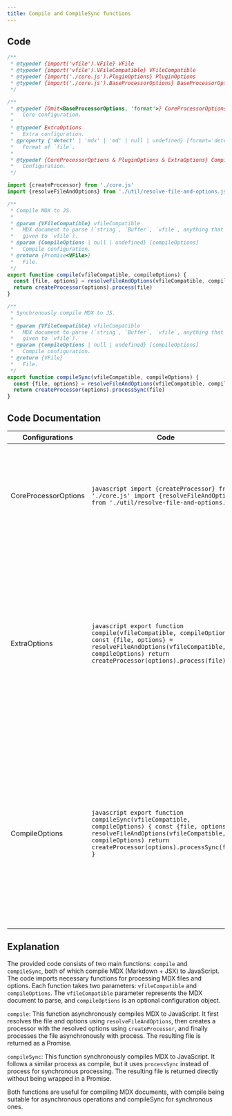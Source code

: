 ```yaml
---
title: Compile and CompileSync functions
---
```


## Code

 
```js
/**
 * @typedef {import('vfile').VFile} VFile
 * @typedef {import('vfile').VFileCompatible} VFileCompatible
 * @typedef {import('./core.js').PluginOptions} PluginOptions
 * @typedef {import('./core.js').BaseProcessorOptions} BaseProcessorOptions
 */

/**
 * @typedef {Omit<BaseProcessorOptions, 'format'>} CoreProcessorOptions
 *   Core configuration.
 *
 * @typedef ExtraOptions
 *   Extra configuration.
 * @property {'detect' | 'mdx' | 'md' | null | undefined} [format='detect']
 *   Format of `file`.
 *
 * @typedef {CoreProcessorOptions & PluginOptions & ExtraOptions} CompileOptions
 *   Configuration.
 */

import {createProcessor} from './core.js'
import {resolveFileAndOptions} from './util/resolve-file-and-options.js'

/**
 * Compile MDX to JS.
 *
 * @param {VFileCompatible} vfileCompatible
 *   MDX document to parse (`string`, `Buffer`, `vfile`, anything that can be
 *   given to `vfile`).
 * @param {CompileOptions | null | undefined} [compileOptions]
 *   Compile configuration.
 * @return {Promise<VFile>}
 *   File.
 */
export function compile(vfileCompatible, compileOptions) {
  const {file, options} = resolveFileAndOptions(vfileCompatible, compileOptions)
  return createProcessor(options).process(file)
}

/**
 * Synchronously compile MDX to JS.
 *
 * @param {VFileCompatible} vfileCompatible
 *   MDX document to parse (`string`, `Buffer`, `vfile`, anything that can be
 *   given to `vfile`).
 * @param {CompileOptions | null | undefined} [compileOptions]
 *   Compile configuration.
 * @return {VFile}
 *   File.
 */
export function compileSync(vfileCompatible, compileOptions) {
  const {file, options} = resolveFileAndOptions(vfileCompatible, compileOptions)
  return createProcessor(options).processSync(file)
}
```

## Code Documentation

| Configurations           | Code                                                                                    | Documentation                                                                                                                                                                                                                                                              |
|--------------------------|-----------------------------------------------------------------------------------------|----------------------------------------------------------------------------------------------------------------------------------------------------------------------------------------------------------------------------------------------------------------------------|
| CoreProcessorOptions     | ```javascript import {createProcessor} from './core.js' import {resolveFileAndOptions} from './util/resolve-file-and-options.js'```          | The code imports two functions, `createProcessor` from `'./core.js'` and `resolveFileAndOptions` from `'./util/resolve-file-and-options.js'`. These functions will be used to create the processor and resolve file and options, respectively.                  |
| ExtraOptions             | ```javascript export function compile(vfileCompatible, compileOptions) { const {file, options} = resolveFileAndOptions(vfileCompatible, compileOptions) return createProcessor(options).process(file) }```    | This function `compile` asynchronously compiles MDX (Markdown + JSX) to JavaScript. It takes two arguments: `vfileCompatible` (MDX document to parse, such as string, Buffer, vfile, etc.) and `compileOptions` (optional configuration). The function resolves file and options using `resolveFileAndOptions`, creates a processor using `createProcessor`, and processes the file asynchronously. The resulting file is returned as a Promise. |
| CompileOptions           | ```javascript export function compileSync(vfileCompatible, compileOptions) { const {file, options} = resolveFileAndOptions(vfileCompatible, compileOptions) return createProcessor(options).processSync(file) }``` | This function `compileSync` synchronously compiles MDX to JavaScript. It takes two arguments: `vfileCompatible` (MDX document to parse, such as string, Buffer, vfile, etc.) and `compileOptions` (optional configuration). The function resolves file and options using `resolveFileAndOptions`, creates a processor using `createProcessor`, and processes the file synchronously. The resulting file is returned.            |

## Explanation

The provided code consists of two main functions: `compile` and `compileSync`, both of which compile MDX (Markdown + JSX) to JavaScript. The code imports necessary functions for processing MDX files and options. Each function takes two parameters: `vfileCompatible` and `compileOptions`. The `vfileCompatible` parameter represents the MDX document to parse, and `compileOptions` is an optional configuration object.

`compile`: This function asynchronously compiles MDX to JavaScript. It first resolves the file and options using `resolveFileAndOptions`, then creates a processor with the resolved options using `createProcessor`, and finally processes the file asynchronously with process. The resulting file is returned as a Promise.

`compileSync`: This function synchronously compiles MDX to JavaScript. It follows a similar process as compile, but it uses `processSync` instead of process for synchronous processing. The resulting file is returned directly without being wrapped in a Promise.

Both functions are useful for compiling MDX documents, with compile being suitable for asynchronous operations and compileSync for synchronous ones.